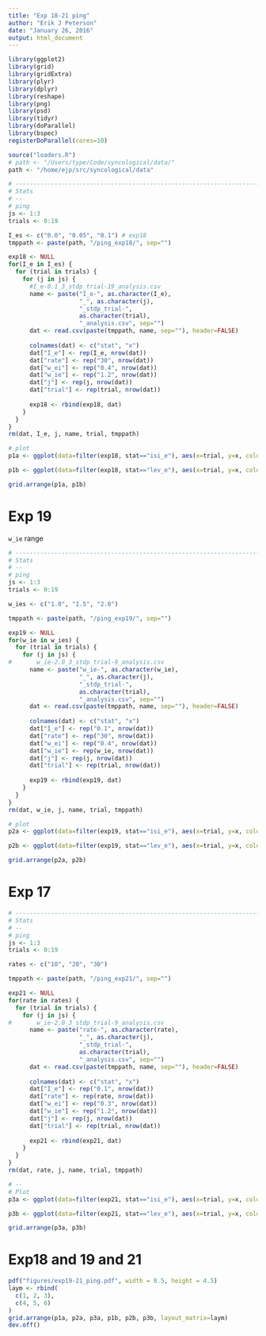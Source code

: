 ```yaml
---
title: "Exp 18-21 ping"
author: "Erik J Peterson"
date: "January 26, 2016"
output: html_document
---
```


```r
library(ggplot2)
library(grid)
library(gridExtra)
library(plyr)
library(dplyr)
library(reshape)
library(png)
library(psd)
library(tidyr)
library(doParallel)
library(bspec)
registerDoParallel(cores=10)

source("loaders.R")
# path <- "/Users/type/Code/syncological/data/"
path <- "/home/ejp/src/syncological/data"
```


```r
# -----------------------------------------------------------------------
# Stats
# --
# ping
js <- 1:3
trials <- 0:19

I_es <- c("0.0", "0.05", "0.1") # exp18
tmppath <- paste(path, "/ping_exp18/", sep="")

exp18 <- NULL
for(I_e in I_es) {
  for (trial in trials) {
    for (j in js) {
      #I_e-0.1_3_stdp_trial-19_analysis.csv
      name <- paste("I_e-", as.character(I_e),
                    "_", as.character(j),
                    "_stdp_trial-",
                    as.character(trial),
                    "_analysis.csv", sep="")
      dat <- read.csv(paste(tmppath, name, sep=""), header=FALSE)
      
      colnames(dat) <- c("stat", "x")
      dat["I_e"] <- rep(I_e, nrow(dat))
      dat["rate"] <- rep("30", nrow(dat))
      dat["w_ei"] <- rep("0.4", nrow(dat))
      dat["w_ie"] <- rep("1.2", nrow(dat))
      dat["j"] <- rep(j, nrow(dat))
      dat["trial"] <- rep(trial, nrow(dat))
      
      exp18 <- rbind(exp18, dat)
    }
  }
}
rm(dat, I_e, j, name, trial, tmppath)

# plot
p1a <- ggplot(data=filter(exp18, stat=="isi_e"), aes(x=trial, y=x, color=I_e)) + geom_point() + xlab("trials") + ylab("ISI synchrony") + theme_classic() + xlim(0,20) + ylim(0.5, 1.0)

p1b <- ggplot(data=filter(exp18, stat=="lev_e"), aes(x=trial, y=x, color=I_e)) + geom_point() + xlab("trials") + ylab("Code fidelity") + theme_classic() + xlim(0,20) # + ylim(500, 3500)

grid.arrange(p1a, p1b)
```


# Exp 19

`w_ie` range

```r
# -----------------------------------------------------------------------
# Stats
# --
# ping
js <- 1:3
trials <- 0:19

w_ies <- c("1.0", "1.5", "2.0")

tmppath <- paste(path, "/ping_exp19/", sep="")

exp19 <- NULL
for(w_ie in w_ies) {
  for (trial in trials) {
    for (j in js) {
#       w_ie-2.0_3_stdp_trial-9_analysis.csv
      name <- paste("w_ie-", as.character(w_ie),
                    "_", as.character(j),
                    "_stdp_trial-",
                    as.character(trial),
                    "_analysis.csv", sep="")
      dat <- read.csv(paste(tmppath, name, sep=""), header=FALSE)
      
      colnames(dat) <- c("stat", "x")
      dat["I_e"] <- rep("0.1", nrow(dat))
      dat["rate"] <- rep("30", nrow(dat))
      dat["w_ei"] <- rep("0.4", nrow(dat))
      dat["w_ie"] <- rep(w_ie, nrow(dat))
      dat["j"] <- rep(j, nrow(dat))
      dat["trial"] <- rep(trial, nrow(dat))
      
      exp19 <- rbind(exp19, dat)
    }
  }
}
rm(dat, w_ie, j, name, trial, tmppath)

# plot
p2a <- ggplot(data=filter(exp19, stat=="isi_e"), aes(x=trial, y=x, color=w_ie)) + geom_point() + xlab("trials") + ylab("ISI synchrony") + theme_classic() + xlim(0,20) + ylim(0.5, 1.0)

p2b <- ggplot(data=filter(exp19, stat=="lev_e"), aes(x=trial, y=x, color=w_ie)) + geom_point() + xlab("trials") + ylab("Code fidelity") + theme_classic() + xlim(0,20) # + ylim(500, 3500)

grid.arrange(p2a, p2b)
```


# Exp 17

```r
# -----------------------------------------------------------------------
# Stats
# --
# ping
js <- 1:3
trials <- 0:19

rates <- c("10", "20", "30")

tmppath <- paste(path, "/ping_exp21/", sep="")

exp21 <- NULL
for(rate in rates) {
  for (trial in trials) {
    for (j in js) {
#       w_ie-2.0_3_stdp_trial-9_analysis.csv
      name <- paste("rate-", as.character(rate),
                    "_", as.character(j),
                    "_stdp_trial-",
                    as.character(trial),
                    "_analysis.csv", sep="")
      dat <- read.csv(paste(tmppath, name, sep=""), header=FALSE)
      
      colnames(dat) <- c("stat", "x")
      dat["I_e"] <- rep("0.1", nrow(dat))
      dat["rate"] <- rep(rate, nrow(dat))
      dat["w_ei"] <- rep("0.3", nrow(dat))
      dat["w_ie"] <- rep("1.2", nrow(dat))
      dat["j"] <- rep(j, nrow(dat))
      dat["trial"] <- rep(trial, nrow(dat))
      
      exp21 <- rbind(exp21, dat)
    }
  }
}
rm(dat, rate, j, name, trial, tmppath)

# --
# Plot
p3a <- ggplot(data=filter(exp21, stat=="isi_e"), aes(x=trial, y=x, color=rate)) + geom_point() + xlab("trials") + ylab("ISI synchrony") + theme_classic() + xlim(0,20) + ylim(0.5, 1.0)

p3b <- ggplot(data=filter(exp21, stat=="lev_e"), aes(x=trial, y=x, color=rate)) + geom_point() + xlab("trials") + ylab("Code fidelity") + theme_classic() + xlim(0,20) # + ylim(500, 3500)

grid.arrange(p3a, p3b)
```



# Exp18 and 19 and 21

```r
pdf("figures/exp19-21_ping.pdf", width = 8.5, height = 4.5)
laym <- rbind(
  c(1, 2, 3),
  c(4, 5, 6)  
)
grid.arrange(p1a, p2a, p3a, p1b, p2b, p3b, layout_matrix=laym)
dev.off()

```

